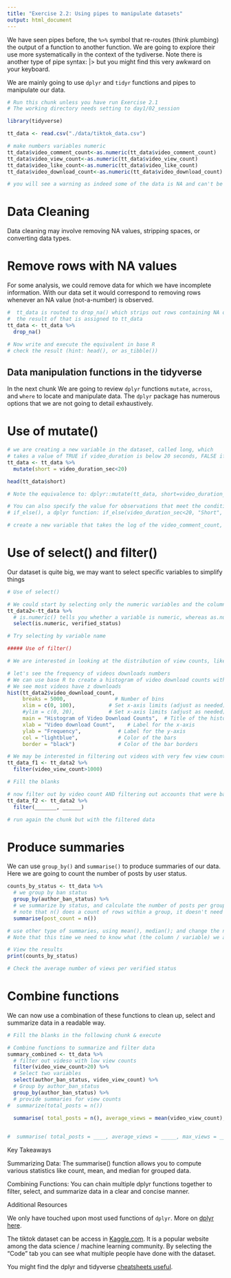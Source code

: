 ```yaml
---
title: "Exercise 2.2: Using pipes to manipulate datasets"
output: html_document
---
```


We have seen pipes before, the `%>%` symbol that re-routes (think plumbing) the output of a function to another function. We are going to explore their use more systematically in the context of the tydiverse. Note there is another type of pipe syntax: |> but you might find this very awkward on your keyboard.

We are mainly going to use `dplyr` and `tidyr` functions and pipes to manipulate our data.

```r
# Run this chunk unless you have run Exercise 2.1
# The working directory needs setting to day1/02_session 

library(tidyverse)

tt_data <- read.csv("./data/tiktok_data.csv")

# make numbers variables numeric
tt_data$video_comment_count<-as.numeric(tt_data$video_comment_count)
tt_data$video_view_count<-as.numeric(tt_data$video_view_count)
tt_data$video_like_count<-as.numeric(tt_data$video_like_count)
tt_data$video_download_count<-as.numeric(tt_data$video_download_count)

# you will see a warning as indeed some of the data is NA and can't be coerced into a numeric value
```

# Data Cleaning

Data cleaning may involve removing NA values, stripping spaces, or converting data types.

# Remove rows with NA values

For some analysis, we could remove data for which we have incomplete information. With our data set it would 
correspond to removing rows whenever an NA value (not-a-number) is observed. 

```r
#  tt_data is routed to drop_na() which strips out rows containing NA occurrences, not-a-number
#  the result of that is assigned to tt_data
tt_data <- tt_data %>%
  drop_na()

# Now write and execute the equivalent in base R
# check the result (hint: head(), or as_tibble())
```

## Data manipulation functions in the tidyverse 

In the next chunk We are going to review `dplyr` functions `mutate`, `across`, and `where` to locate and manipulate data. The `dplyr` package has numerous options that we are not going to detail exhaustively.

# Use of mutate()

```r

# we are creating a new variable in the dataset, called long, which 
# takes a value of TRUE if video_duration is below 20 seconds, FALSE if above
tt_data <- tt_data %>%
  mutate(short = video_duration_sec<20) 

head(tt_data$short)

# Note the equivalence to: dplyr::mutate(tt_data, short=video_duration_sec>20)

# You can also specify the value for observations that meet the condition with
# if_else(), a dplyr function: if_else(video_duration_sec<20, "Short", "Long")

# create a new variable that takes the log of the video_comment_count, transform to integer if necessary

```

# Use of select() and filter() 

Our dataset is quite big, we may want to select specific variables to simplify things

```r

# Use of select()

# We could start by selecting only the numeric variables and the column verified_status with select() 
tt_data2<-tt_data %>% 
  # is.numeric() tells you whether a variable is numeric, whereas as.numeric is used to change the type
  select(is.numeric, verified_status)

# Try selecting by variable name

##### Use of filter()

# We are interested in looking at the distribution of view counts, likes and shares

# let's see the frequency of videos downloads numbers 
# We can use base R to create a histogram of video download counts with specified x-axis limits
# We see most videos have z downloads
hist(tt_data2$video_download_count, 
     breaks = 5000,                # Number of bins
     xlim = c(0, 100),           # Set x-axis limits (adjust as needed)
     #ylim = c(0, 20),           # Set x-axis limits (adjust as needed)
     main = "Histogram of Video Download Counts",  # Title of the histogram
     xlab = "Video download Count",    # Label for the x-axis
     ylab = "Frequency",            # Label for the y-axis
     col = "lightblue",             # Color of the bars
     border = "black")              # Color of the bar borders

# We may be interested in filtering out videos with very few view counts
tt_data_f1 <- tt_data2 %>% 
  filter(video_view_count>1000)

# Fill the blanks

# now filter out by video count AND filtering out accounts that were banned (author_ban_status) with '!=" (not equal to)
tt_data_f2 <- tt_data2 %>% 
  filter(_______, ______)

# run again the chunk but with the filtered data

```

# Produce summaries

We can use `group_by()` and `summarise()` to produce summaries of our data. Here we are going to count the number of posts by user status.

```r
counts_by_status <- tt_data %>%
  # we group by ban status
  group_by(author_ban_status) %>%
  # we summarize by status, and calculate the number of posts per group
  # note that n() does a count of rows within a group, it doesn't need to know the column
  summarise(post_count = n()) 

# use other type of summaries, using mean(), median(); and change the name of summary variables cacordingly. 
# Note that this time we need to know what (the column / variable) we are averaging

# View the results
print(counts_by_status)

# Check the average number of views per verified status 

```

# Combine functions

We can now use a combination of these functions to clean up, select and summarize data in a readable way.

```r

# Fill the blanks in the following chunk & execute

# Combine functions to summarize and filter data 
summary_combined <- tt_data %>% 
  # filter out videso with low view counts
  filter(video_view_count>20) %>% 
  # Select two variables 
  select(author_ban_status, video_view_count) %>% 
  # Group by author_ban_status
  group_by(author_ban_status) %>% 
  # provide summaries for view counts
#  summarize(total_posts = n())

  summarise( total_posts = n(), average_views = mean(video_view_count), max_views = max(video_view_count) , min_views = min(video_view_count))

  
#  summarise( total_posts = ____, average_views = _____, max_views = ____ , min_views = ____)) 


```

Key Takeaways

Summarizing Data: The summarise() function allows you to compute various statistics like count, mean, and median for grouped data.

Combining Functions: You can chain multiple dplyr functions together to filter, select, and summarize data in a clear and concise manner.

Additional Resources

We only have touched upon most used functions of `dplyr`. More on [dplyr here](https://dplyr.tidyverse.org/).

The tiktok dataset can be access in [Kaggle.com](https://www.kaggle.com/datasets/yakhyojon/tiktok/data). It is a popular website among the data science / machine learning community. By selecting the "Code" tab you can see what multiple people have done with the dataset.


You might find the dplyr and tidyverse [cheatsheets useful](https://rstudio.com/resources/cheatsheets/).
